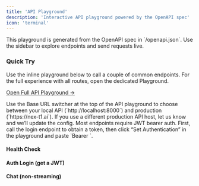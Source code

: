 ```yaml
---
title: 'API Playground'
description: 'Interactive API playground powered by the OpenAPI spec'
icon: 'terminal'
---
```


<Note>
This playground is generated from the OpenAPI spec in `/openapi.json`. Use the sidebar to explore endpoints and send requests live.
</Note>


### Quick Try

Use the inline playground below to call a couple of common endpoints. For the full experience with all routes, open the dedicated Playground.

<a href="/api">Open Full API Playground →</a>

<Tip>
Use the Base URL switcher at the top of the API playground to choose between your local API (`http://localhost:8000`) and production (`https://nex-t1.ai`). If you use a different production API host, let us know and we’ll update the config.
</Tip>

<Note>
Most endpoints require JWT bearer auth. First, call the login endpoint to obtain a token, then click “Set Authentication” in the playground and paste `Bearer <your_token>`.
</Note>

#### Health Check

<ApiPlayground method="GET" path="/api/v1/health" />

#### Auth Login (get a JWT)

<ApiPlayground method="POST" path="/api/v1/auth/login" />

#### Chat (non-streaming)

<ApiPlayground method="POST" path="/api/v1/chatbot/chat" />
